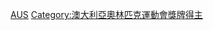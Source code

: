 {{Commonscat|Olympic gold medalists for Australia}}

[[Category:奥林匹克运动会金牌得主|AUS]]
[[Category:澳大利亞奧林匹克運動會獎牌得主|Category:澳大利亞奧林匹克運動會獎牌得主]]